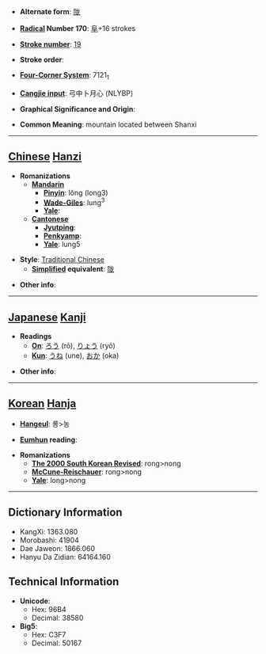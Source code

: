 * '''Alternate form''': [[陇]]

* '''[[Wiktionary:Chinese radical index| Radical]] Number 170''': [[Wiktionary:Chinese radical index 阜|阜]]+16 strokes

* '''[[Wiktionary:Chinese total strokes index|Stroke number]]''': [[Wiktionary:Chinese total strokes index 19|19]]

* '''Stroke order''': 

* '''[[Wiktionary:Chinese four corner index|Four-Corner System]]''': 7121<sub>1</sub>

* '''[[Wiktionary:Chinese Cangjie index|Cangjie input]]''': 弓中卜月心 (NLYBP)

* '''Graphical Significance and Origin''': 

* '''Common Meaning''': mountain located between Shanxi

----

== [[Chinese]] [[Hanzi]] ==

* '''Romanizations'''
** '''[[Mandarin]]'''
*** '''[[Pinyin]]''': lǒng (long3)
*** '''[[Wade-Giles]]''': lung<sup>3</sup>
*** '''[[Yale]]''': 
** '''[[Cantonese]]'''
*** '''[[Jyutping]]''':
*** '''[[Penkyamp]]''': 
*** '''[[Yale]]''': lung5

* '''Style''': [[Traditional Chinese]] 
** '''[[Simplified Chinese|Simplified]] equivalent''': [[陇]]

* '''Other info''': 

----

== [[Japanese]] [[Kanji]] ==

* '''Readings'''
** '''[[On]]''': [[ろう]] (rō), [[りょう]] (ryō)
** '''[[Kun]]''': [[うね]] (une), [[おか]] (oka)

* '''Other info''':  

----

== [[Korean]] [[Hanja]] ==

* '''[[Hangeul]]''': 롱>농

* '''[[Eumhun]] reading''': 

* '''Romanizations'''
** '''[[The 2000 South Korean Revised Romanization|The 2000 South Korean Revised]]''': rong>nong
** '''[[McCune-Reischauer]]''': rong>nong
** '''[[Yale]]''': long>nong

----

== Dictionary Information ==

* KangXi: 1363.080
* Morobashi: 41904
* Dae Jaweon: 1866.060
* Hanyu Da Zidian: 64164.160

== Technical Information ==

* '''Unicode''':
** Hex: 96B4
** Decimal: 38580
* '''Big5''':
** Hex: C3F7
** Decimal: 50167